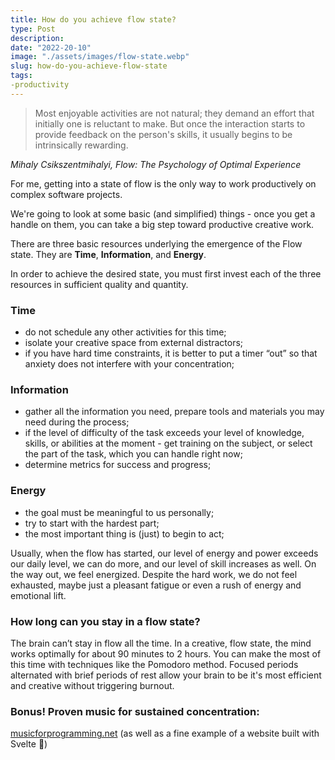 ```yaml
---
title: How do you achieve flow state?
type: Post
description:
date: "2022-20-10"
image: "./assets/images/flow-state.webp"
slug: how-do-you-achieve-flow-state
tags: 
-productivity
---
```

> Most enjoyable activities are not natural; they demand an effort that initially one is reluctant to make. But once the interaction starts to provide feedback on the person's skills, it usually begins to be intrinsically rewarding.

_Mihaly Csikszentmihalyi, Flow: The Psychology of Optimal Experience_

For me, getting into a state of flow is the only way to work productively on complex software projects.

We're going to look at some basic (and simplified) things - once you get a handle on them, you can take a big step toward productive creative work.

There are three basic resources underlying the emergence of the Flow state. They are **Time**, **Information**, and **Energy**.

In order to achieve the desired state, you must first invest each of the three resources in sufficient quality and quantity.

### Time

- do not schedule any other activities for this time;
- isolate your creative space from external distractors;
- if you have hard time constraints, it is better to put a timer “out” so that anxiety does not interfere with your concentration;

### Information

- gather all the information you need, prepare tools and materials you may need during the process;
- if the level of difficulty of the task exceeds your level of knowledge, skills, or abilities at the moment - get training on the subject, or select the part of the task, which you can handle right now;
- determine metrics for success and progress;

### Energy

- the goal must be meaningful to us personally;
- try to start with the hardest part;
- the most important thing is (just) to begin to act;

Usually, when the flow has started, our level of energy and power exceeds our daily level, we can do more, and our level of skill increases as well.
On the way out, we feel energized. Despite the hard work, we do not feel exhausted, maybe just a pleasant fatigue or even a rush of energy and emotional lift.

### How long can you stay in a flow state?

The brain can’t stay in flow all the time. In a creative, flow state, the mind works optimally for about 90 minutes to 2 hours. You can make the most of this time with techniques like the Pomodoro method. Focused periods alternated with brief periods of rest allow your brain to be it's most efficient and creative without triggering burnout.

### Bonus! Proven music for sustained concentration:

[musicforprogramming.net](https://musicforprogramming.net/)
(as well as a fine example of a website built with Svelte 🚀)